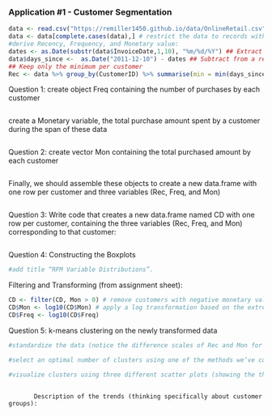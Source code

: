 ### Application #1 - Customer Segmentation

```r
data <- read.csv("https://remiller1450.github.io/data/OnlineRetail.csv") ## This takes a long time, the data contain >500k records
data <- data[complete.cases(data),] # restrict the data to records with complete information
#derive Recency, Frequency, and Monetary value:
dates <- as.Date(substr(data$InvoiceDate,1,10), "%m/%d/%Y") ## Extract only the date, specifying its format
data$days_since <-  as.Date("2011-12-10") - dates ## Subtract from a reference date
## Keep only the minimum per customer
Rec <- data %>% group_by(CustomerID) %>% summarise(min = min(days_since))
```
Question 1: create object Freq containing the number of purchases by each customer

```r

```

create a Monetary variable, the total purchase amount spent by a customer during the span of these data

```r

```

Question 2: create vector  Mon containing the total purchased amount by each customer

```r

```

Finally, we should assemble these objects to create a new data.frame with one row per customer and three variables (Rec, Freq, and Mon)

```r

```

Question 3: Write code that creates a new data.frame named CD with one row per customer, containing the three variables (Rec, Freq, and Mon) corresponding to that customer:

```r

```

Question 4: Constructing the Boxplots

```r

#add title “RFM Variable Distributions”.

```

Filtering and Transforming (from assignment sheet):

```r
CD <- filter(CD, Mon > 0) # remove customers with negative monetary values (they returned items)
CD$Mon <- log10(CD$Mon) # apply a log transformation based on the extreme right skew (large number of outliers)
CD$Freq <- log10(CD$Freq)
```

Question 5: k-means clustering on the newly transformed data

```r

#standardize the data (notice the difference scales of Rec and Mon for example): 

#select an optimal number of clusters using one of the methods we’ve covered: 

#visualize clusters using three different scatter plots (showing the three unique pairings of variables):
  
```

           Description of the trends (thinking specifically about customer groups):
